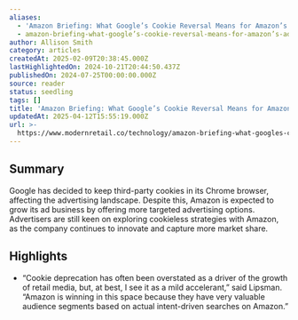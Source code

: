 ```yaml
---
aliases:
  - 'Amazon Briefing: What Google’s Cookie Reversal Means for Amazon’s Ad Pitch'
  - amazon-briefing-what-google’s-cookie-reversal-means-for-amazon’s-ad-pitch
author: Allison Smith
category: articles
createdAt: 2025-02-09T20:38:45.000Z
lastHighlightedOn: 2024-10-21T20:44:50.437Z
publishedOn: 2024-07-25T00:00:00.000Z
source: reader
status: seedling
tags: []
title: 'Amazon Briefing: What Google’s Cookie Reversal Means for Amazon’s Ad Pitch'
updatedAt: 2025-04-12T15:55:19.000Z
url: >-
  https://www.modernretail.co/technology/amazon-briefing-what-googles-cookie-reversal-means-for-amazon-ad-pitch/?utm_campaign=mrdis&utm_medium=email&utm_source=mrdaily&utm_content=072624
---
```

## Summary

Google has decided to keep third-party cookies in its Chrome browser, affecting the advertising landscape. Despite this, Amazon is expected to grow its ad business by offering more targeted advertising options. Advertisers are still keen on exploring cookieless strategies with Amazon, as the company continues to innovate and capture more market share.

## Highlights

- “Cookie deprecation has often been overstated as a driver of the growth of retail media, but, at best, I see it as a mild accelerant,” said Lipsman. “Amazon is winning in this space because they have very valuable audience segments based on actual intent-driven searches on Amazon.”
